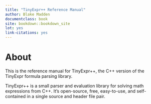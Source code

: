 ```yaml
--- 
title: "TinyExpr++ Reference Manual"
author: Blake Madden
documentclass: book
site: bookdown::bookdown_site
lot: yes
link-citations: yes
---
```


# About

This is the reference manual for TinyExpr++, the C++ version of the TinyExpr formula parsing library.

TinyExpr++ is a small parser and evaluation library for solving math expressions from C++.
It's open-source, free, easy-to-use, and self-contained in a single source and header file pair.
